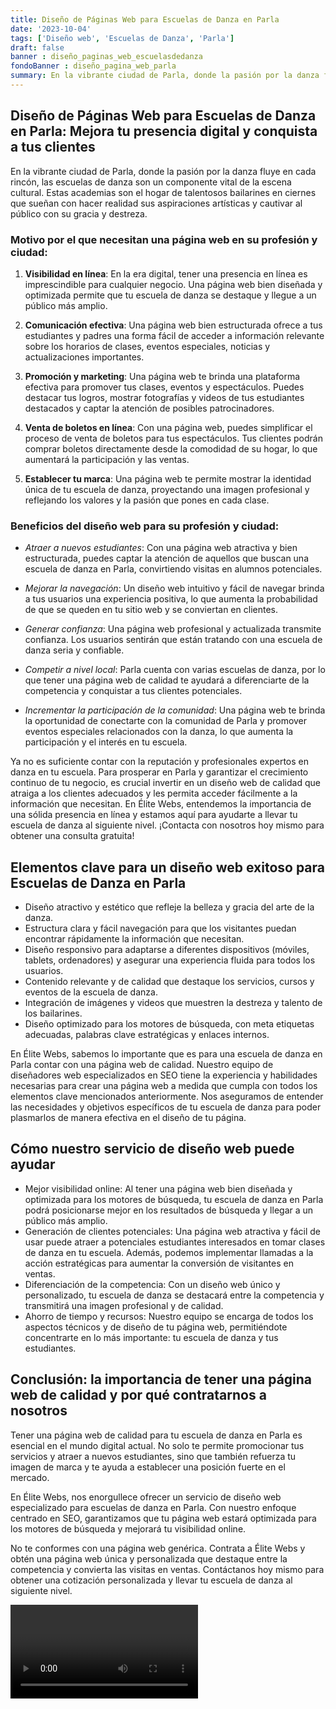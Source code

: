 ```yaml
---
title: Diseño de Páginas Web para Escuelas de Danza en Parla
date: '2023-10-04'
tags: ['Diseño web', 'Escuelas de Danza', 'Parla']
draft: false
banner : diseño_paginas_web_escuelasdedanza
fondoBanner : diseño_pagina_web_parla
summary: En la vibrante ciudad de Parla, donde la pasión por la danza fluye en cada rincón, las escuelas de danza son un componente vital de la escena cultural. Estas academias son el hogar de talentosos bailarines en ciernes que sueñan con hacer realidad sus aspiraciones artísticas y cautivar al público con su gracia y destreza.
---
```


## Diseño de Páginas Web para Escuelas de Danza en Parla: Mejora tu presencia digital y conquista a tus clientes

En la vibrante ciudad de Parla, donde la pasión por la danza fluye en cada rincón, las escuelas de danza son un componente vital de la escena cultural. Estas academias son el hogar de talentosos bailarines en ciernes que sueñan con hacer realidad sus aspiraciones artísticas y cautivar al público con su gracia y destreza.

### Motivo por el que necesitan una página web en su profesión y ciudad:

1. **Visibilidad en línea**: En la era digital, tener una presencia en línea es imprescindible para cualquier negocio. Una página web bien diseñada y optimizada permite que tu escuela de danza se destaque y llegue a un público más amplio.

2. **Comunicación efectiva**: Una página web bien estructurada ofrece a tus estudiantes y padres una forma fácil de acceder a información relevante sobre los horarios de clases, eventos especiales, noticias y actualizaciones importantes.

3. **Promoción y marketing**: Una página web te brinda una plataforma efectiva para promover tus clases, eventos y espectáculos. Puedes destacar tus logros, mostrar fotografías y videos de tus estudiantes destacados y captar la atención de posibles patrocinadores.

4. **Venta de boletos en línea**: Con una página web, puedes simplificar el proceso de venta de boletos para tus espectáculos. Tus clientes podrán comprar boletos directamente desde la comodidad de su hogar, lo que aumentará la participación y las ventas.

5. **Establecer tu marca**: Una página web te permite mostrar la identidad única de tu escuela de danza, proyectando una imagen profesional y reflejando los valores y la pasión que pones en cada clase.

### Beneficios del diseño web para su profesión y ciudad:

- *Atraer a nuevos estudiantes*: Con una página web atractiva y bien estructurada, puedes captar la atención de aquellos que buscan una escuela de danza en Parla, convirtiendo visitas en alumnos potenciales.

- *Mejorar la navegación*: Un diseño web intuitivo y fácil de navegar brinda a tus usuarios una experiencia positiva, lo que aumenta la probabilidad de que se queden en tu sitio web y se conviertan en clientes.

- *Generar confianza*: Una página web profesional y actualizada transmite confianza. Los usuarios sentirán que están tratando con una escuela de danza seria y confiable.

- *Competir a nivel local*: Parla cuenta con varias escuelas de danza, por lo que tener una página web de calidad te ayudará a diferenciarte de la competencia y conquistar a tus clientes potenciales.

- *Incrementar la participación de la comunidad*: Una página web te brinda la oportunidad de conectarte con la comunidad de Parla y promover eventos especiales relacionados con la danza, lo que aumenta la participación y el interés en tu escuela.

Ya no es suficiente contar con la reputación y profesionales expertos en danza en tu escuela. Para prosperar en Parla y garantizar el crecimiento continuo de tu negocio, es crucial invertir en un diseño web de calidad que atraiga a los clientes adecuados y les permita acceder fácilmente a la información que necesitan. En Élite Webs, entendemos la importancia de una sólida presencia en línea y estamos aquí para ayudarte a llevar tu escuela de danza al siguiente nivel. ¡Contacta con nosotros hoy mismo para obtener una consulta gratuita!

<GifSeo />

<Cta />

## Elementos clave para un diseño web exitoso para Escuelas de Danza en Parla

- Diseño atractivo y estético que refleje la belleza y gracia del arte de la danza.
- Estructura clara y fácil navegación para que los visitantes puedan encontrar rápidamente la información que necesitan.
- Diseño responsivo para adaptarse a diferentes dispositivos (móviles, tablets, ordenadores) y asegurar una experiencia fluida para todos los usuarios.
- Contenido relevante y de calidad que destaque los servicios, cursos y eventos de la escuela de danza.
- Integración de imágenes y videos que muestren la destreza y talento de los bailarines.
- Diseño optimizado para los motores de búsqueda, con meta etiquetas adecuadas, palabras clave estratégicas y enlaces internos.

En Élite Webs, sabemos lo importante que es para una escuela de danza en Parla contar con una página web de calidad. Nuestro equipo de diseñadores web especializados en SEO tiene la experiencia y habilidades necesarias para crear una página web a medida que cumpla con todos los elementos clave mencionados anteriormente. Nos aseguramos de entender las necesidades y objetivos específicos de tu escuela de danza para poder plasmarlos de manera efectiva en el diseño de tu página.

## Cómo nuestro servicio de diseño web puede ayudar

- Mejor visibilidad online: Al tener una página web bien diseñada y optimizada para los motores de búsqueda, tu escuela de danza en Parla podrá posicionarse mejor en los resultados de búsqueda y llegar a un público más amplio.
- Generación de clientes potenciales: Una página web atractiva y fácil de usar puede atraer a potenciales estudiantes interesados en tomar clases de danza en tu escuela. Además, podemos implementar llamadas a la acción estratégicas para aumentar la conversión de visitantes en ventas.
- Diferenciación de la competencia: Con un diseño web único y personalizado, tu escuela de danza se destacará entre la competencia y transmitirá una imagen profesional y de calidad.
- Ahorro de tiempo y recursos: Nuestro equipo se encarga de todos los aspectos técnicos y de diseño de tu página web, permitiéndote concentrarte en lo más importante: tu escuela de danza y tus estudiantes.

## Conclusión: la importancia de tener una página web de calidad y por qué contratarnos a nosotros

Tener una página web de calidad para tu escuela de danza en Parla es esencial en el mundo digital actual. No solo te permite promocionar tus servicios y atraer a nuevos estudiantes, sino que también refuerza tu imagen de marca y te ayuda a establecer una posición fuerte en el mercado.

En Élite Webs, nos enorgullece ofrecer un servicio de diseño web especializado para escuelas de danza en Parla. Con nuestro enfoque centrado en SEO, garantizamos que tu página web estará optimizada para los motores de búsqueda y mejorará tu visibilidad online.

No te conformes con una página web genérica. Contrata a Élite Webs y obtén una página web única y personalizada que destaque entre la competencia y convierta las visitas en ventas. Contáctanos hoy mismo para obtener una cotización personalizada y llevar tu escuela de danza al siguiente nivel.

<Video />

<CtaBot job='Escuelas de Danza' city='Parla'/>

<Gmaps query='Parla+españa+maps' />